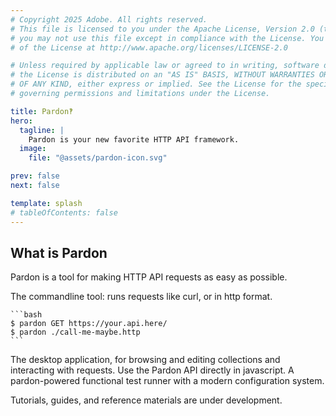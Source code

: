 ```yaml
---
# Copyright 2025 Adobe. All rights reserved.
# This file is licensed to you under the Apache License, Version 2.0 (the "License");
# you may not use this file except in compliance with the License. You may obtain a copy
# of the License at http://www.apache.org/licenses/LICENSE-2.0

# Unless required by applicable law or agreed to in writing, software distributed under
# the License is distributed on an "AS IS" BASIS, WITHOUT WARRANTIES OR REPRESENTATIONS
# OF ANY KIND, either express or implied. See the License for the specific language
# governing permissions and limitations under the License.

title: Pardon‽
hero:
  tagline: |
    Pardon is your new favorite HTTP API framework.
  image:
    file: "@assets/pardon-icon.svg"

prev: false
next: false

template: splash
# tableOfContents: false
---
```



## What is Pardon

Pardon is a tool for making HTTP API requests as easy as possible.

<CardGrid stagger>
  <Card title="pardon" icon="seti:powershell">
    The commandline tool: runs requests like curl, or in http format.

    ```bash
    $ pardon GET https://your.api.here/
    $ pardon ./call-me-maybe.http
    ```
  </Card>
  <Card title="favor" icon="laptop">
    The desktop application, for browsing and editing collections
    and interacting with requests.
  </Card>
  <Card title="pardon-api" icon="seti:javascript">
    Use the Pardon API directly in javascript.
  </Card>
  <Card title="pardon-runner" icon="random">
    A pardon-powered functional test runner with a modern configuration system.
  </Card>
</CardGrid>

Tutorials, guides, and reference materials are under development.

<CollectionLinkCard href="/intro" />
<CollectionLinkCard disabled href="/guides" />
<CollectionLinkCard disabled href="/reference" />
